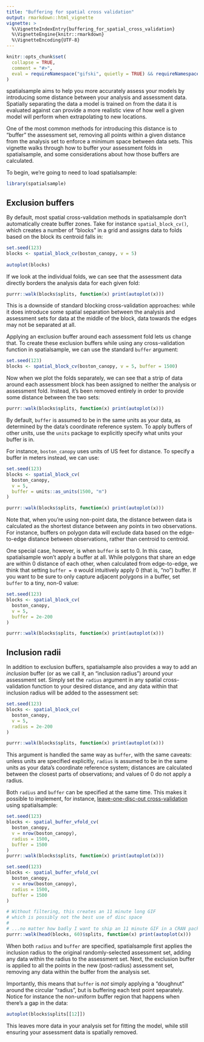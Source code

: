 ```yaml
---
title: "Buffering for spatial cross validation"
output: rmarkdown::html_vignette
vignette: >
  %\VignetteIndexEntry{buffering_for_spatial_cross_validation}
  %\VignetteEngine{knitr::rmarkdown}
  %\VignetteEncoding{UTF-8}
---
```


```r
knitr::opts_chunk$set(
  collapse = TRUE,
  comment = "#>",
  eval = requireNamespace("gifski", quietly = TRUE) && requireNamespace("knitr", quietly = TRUE)
)
```

spatialsample aims to help you more accurately assess your models by introducing some distance between your analysis and assessment data. Spatially separating the data a model is trained on from the data it is evaluated against can provide a more realistic view of how well a given model will perform when extrapolating to new locations.

One of the most common methods for introducing this distance is to "buffer" the assessment set, removing all points within a given distance from the analysis set to enforce a minimum space between data sets. This vignette walks through how to buffer your assessment folds in spatialsample, and some considerations about how those buffers are calculated.

To begin, we're going to need to load spatialsample:

```r
library(spatialsample)
```

## Exclusion buffers

By default, most spatial cross-validation methods in spatialsample don't automatically create buffer zones. Take for instance `spatial_block_cv()`, which creates a number of "blocks" in a grid and assigns data to folds based on the block its centroid falls in:

```r
set.seed(123)
blocks <- spatial_block_cv(boston_canopy, v = 5)
  
autoplot(blocks)
```

If we look at the individual folds, we can see that the assessment data directly borders the analysis data for each given fold:

```r
purrr::walk(blocks$splits, function(x) print(autoplot(x)))
```

This is a downside of standard blocking cross-validation approaches: while it does introduce some spatial separation between the analysis and assessment sets for data at the middle of the block, data towards the edges may not be separated at all. 

Applying an exclusion buffer around each assessment fold lets us change that. To create these exclusion buffers while using any cross-validation function in spatialsample, we can use the standard `buffer` argument:

```r
set.seed(123)
blocks <- spatial_block_cv(boston_canopy, v = 5, buffer = 1500)
```

Now when we plot the folds separately, we can see that a strip of data around each assessment block has been assigned to neither the analysis or assessment fold. Instead, it's been removed entirely in order to provide some distance between the two sets:

```r
purrr::walk(blocks$splits, function(x) print(autoplot(x)))
```

By default, `buffer` is assumed to be in the same units as your data, as determined by the data's coordinate reference system. To apply buffers of other units, use the `units` package to explicitly specify what units your buffer is in.

For instance, `boston_canopy` uses units of US feet for distance. To specify a buffer in meters instead, we can use:

```r
set.seed(123)
blocks <- spatial_block_cv(
  boston_canopy, 
  v = 5, 
  buffer = units::as_units(1500, "m")
)

purrr::walk(blocks$splits, function(x) print(autoplot(x)))
```

Note that, when you're using non-point data, the distance between data is calculated as the shortest distance between any points in two observations. For instance, buffers on polygon data will exclude data based on the edge-to-edge distance between observations, rather than centroid to centroid.

One special case, however, is when `buffer` is set to 0. In this case, spatialsample won't apply a buffer at all. While polygons that share an edge are within 0 distance of each other, when calculated from edge-to-edge, we think that setting `buffer = 0` would intuitively apply 0 (that is, "no") buffer. If you want to be sure to only capture adjacent polygons in a buffer, set `buffer` to a tiny, non-0 value:

```r
set.seed(123)
blocks <- spatial_block_cv(
  boston_canopy, 
  v = 5, 
  buffer = 2e-200
)

purrr::walk(blocks$splits, function(x) print(autoplot(x)))
```

## Inclusion radii

In addition to exclusion buffers, spatialsample also provides a way to add an _inclusion_ buffer (or as we call it, an "inclusion radius") around your assessment set. Simply set the `radius` argument in any spatial cross-validation function to your desired distance, and any data within that inclusion radius will be added to the assessment set:

```r
set.seed(123)
blocks <- spatial_block_cv(
  boston_canopy, 
  v = 5, 
  radius = 2e-200
)

purrr::walk(blocks$splits, function(x) print(autoplot(x)))
```

This argument is handled the same way as `buffer`, with the same caveats: unless units are specified explicitly, `radius` is assumed to be in the same units as your data's coordinate reference system; distances are calculated between the closest parts of observations; and values of 0 do not apply a radius. 

Both `radius` and `buffer` can be specified at the same time. This makes it possible to implement, for instance, [leave-one-disc-out cross-validation](https://cran.r-project.org/package=sperrorest) using spatialsample:

```r
set.seed(123)
blocks <- spatial_buffer_vfold_cv(
  boston_canopy, 
  v = nrow(boston_canopy), 
  radius = 1500,
  buffer = 1500
)
purrr::walk(blocks$splits, function(x) print(autoplot(x)))
```

```r
set.seed(123)
blocks <- spatial_buffer_vfold_cv(
  boston_canopy, 
  v = nrow(boston_canopy), 
  radius = 1500,
  buffer = 1500
)

# Without filtering, this creates an 11 minute long GIF
# which is possibly not the best use of disc space
#
# ...no matter how badly I want to ship an 11 minute GIF in a CRAN package 
purrr::walk(head(blocks, 60)$splits, function(x) print(autoplot(x)))
```

When both `radius` and `buffer` are specified, spatialsample first applies the inclusion radius to the original randomly-selected assessment set, adding any data within the radius to the assessment set. Next, the exclusion buffer is applied to all the points in the new (post-radius) assessment set, removing any data within the buffer from the analysis set. 

Importantly, this means that `buffer` is _not_ simply applying a "doughnut" around the circular "radius", but is buffering each test point separately. Notice for instance the non-uniform buffer region that happens when there's a gap in the data:
 
```r
autoplot(blocks$splits[[12]])
```

This leaves more data in your analysis set for fitting the model, while still ensuring your assessment data is spatially removed.
